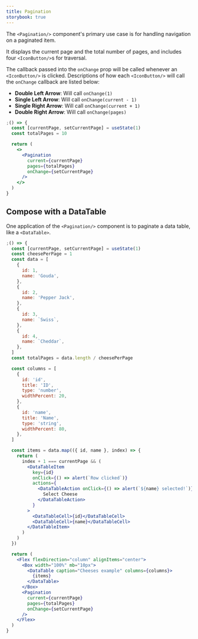 ```yaml
---
title: Pagination
storybook: true
---
```


The `<Pagination/>` component's primary use case is for handling navigation on a paginated item.

It displays the current page and the total number of pages, and includes four `<IconButton/>`s for traversal.

The callback passed into the `onChange` prop will be called whenever an `<IconButton/>` is clicked. Descriptions of how each `<IconButton/>` will call the `onChange` callback are listed below:

- **Double Left Arrow**: Will call `onChange(1)`
- **Single Left Arrow**: Will call `onChange(current - 1)`
- **Single Right Arrow**: Will call `onChange(current + 1)`
- **Double Right Arrow**: Will call `onChange(pages)`

```jsx
;() => {
  const [currentPage, setCurrentPage] = useState(1)
  const totalPages = 10

  return (
    <>
      <Pagination
        current={currentPage}
        pages={totalPages}
        onChange={setCurrentPage}
      />
    </>
  )
}
```

## Compose with a DataTable

One application of the `<Pagination/>` component is to paginate a data table, like a `<DataTable>`.

```jsx
;() => {
  const [currentPage, setCurrentPage] = useState(1)
  const cheesePerPage = 1
  const data = [
    {
      id: 1,
      name: 'Gouda',
    },
    {
      id: 2,
      name: 'Pepper Jack',
    },
    {
      id: 3,
      name: `Swiss`,
    },
    {
      id: 4,
      name: `Cheddar`,
    },
  ]
  const totalPages = data.length / cheesePerPage

  const columns = [
    {
      id: 'id',
      title: 'ID',
      type: 'number',
      widthPercent: 20,
    },
    {
      id: 'name',
      title: 'Name',
      type: 'string',
      widthPercent: 80,
    },
  ]

  const items = data.map(({ id, name }, index) => {
    return (
      index + 1 === currentPage && (
        <DataTableItem
          key={id}
          onClick={() => alert(`Row clicked`)}
          actions={
            <DataTableAction onClick={() => alert(`${name} selected!`)}>
              Select Cheese
            </DataTableAction>
          }
        >
          <DataTableCell>{id}</DataTableCell>
          <DataTableCell>{name}</DataTableCell>
        </DataTableItem>
      )
    )
  })

  return (
    <Flex flexDirection="column" alignItems="center">
      <Box width="100%" mb="10px">
        <DataTable caption="Cheeses example" columns={columns}>
          {items}
        </DataTable>
      </Box>
      <Pagination
        current={currentPage}
        pages={totalPages}
        onChange={setCurrentPage}
      />
    </Flex>
  )
}
```
